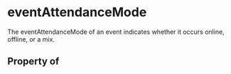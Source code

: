   

# eventAttendanceMode

The eventAttendanceMode of an event indicates whether it occurs online, offline, or a mix.

## Property of



